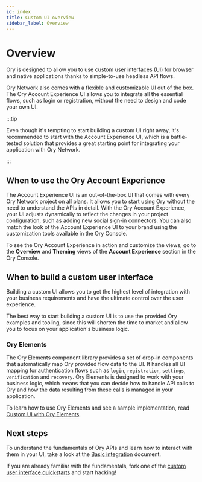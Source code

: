 ```yaml
---
id: index
title: Custom UI overview
sidebar_label: Overview
---
```


# Overview

Ory is designed to allow you to use custom user interfaces (UI) for browser and native applications thanks to simple-to-use
headless API flows.

Ory Network also comes with a flexible and customizable UI out of the box. The Ory Account Experience UI allows you to integrate
all the essential flows, such as login or registration, without the need to design and code your own UI.

:::tip

Even though it's tempting to start building a custom UI right away, it's recommended to start with the Account Experience UI,
which is a battle-tested solution that provides a great starting point for integrating your application with Ory Network.

:::

## When to use the Ory Account Experience

The Account Experience UI is an out-of-the-box UI that comes with every Ory Network project on all plans. It allows you to start
using Ory without the need to understand the APIs in detail. With the Ory Account Experience, your UI adjusts dynamically to
reflect the changes in your project configuration, such as adding new social sign-in connectors. You can also match the look of
the Account Experience UI to your brand using the customization tools available in the Ory Console.

To see the Ory Account Experience in action and customize the views, go to the **Overview** and **Theming** views of the **Account
Experience** section in the Ory Console.

## When to build a custom user interface

Building a custom UI allows you to get the highest level of integration with your business requirements and have the ultimate
control over the user experience.

The best way to start building a custom UI is to use the provided Ory examples and tooling, since this will shorten the time to
market and allow you to focus on your application's business logic.

### Ory Elements

The Ory Elements component library provides a set of drop-in components that automatically map Ory provided flow data to the UI.
It handles all UI mapping for authentication flows such as `login`, `registration`, `settings`, `verification` and `recovery`. Ory
Elements is designed to work with your business logic, which means that you can decide how to handle API calls to Ory and how the
data resulting from these calls is managed in your application.

To learn how to use Ory Elements and see a sample implementation, read
[Custom UI with Ory Elements](./15_custom-ui-ory-elements.mdx).

## Next steps

To understand the fundamentals of Ory APIs and learn how to interact with them in your UI, take a look at the
[Basic integration](./05_custom-ui-basic-integration.mdx) document.

If you are already familiar with the fundamentals, fork one of the
[custom user interface quickstarts](../../getting-started/custom-ui.mdx) and start hacking!
